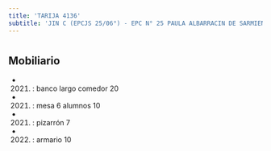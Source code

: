```yaml
---
title: 'TARIJA 4136'
subtitle: 'JIN C (EPCJS 25/06°) - EPC N° 25 PAULA ALBARRACIN DE SARMIENTO - ESCUELA DE MAESTROS ([A] 02)'
---
```


#


## Mobiliario

*  (2021) : banco largo comedor 20 

*  (2021) : mesa 6 alumnos 10 

*  (2021) : pizarrón 7 

*  (2022) : armario 10 



